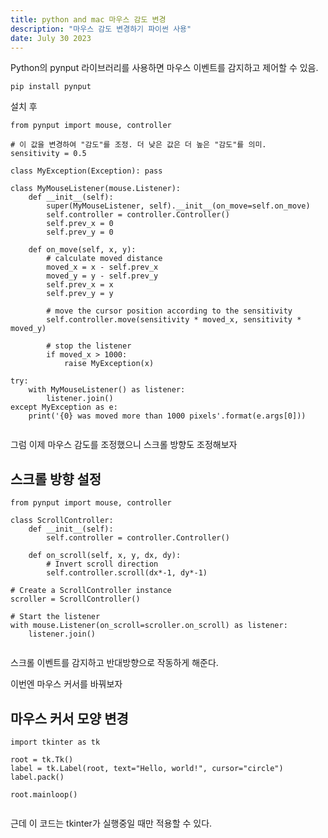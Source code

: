 ```yaml
---
title: python and mac 마우스 감도 변경
description: "마우스 감도 변경하기 파이썬 사용"
date: July 30 2023
---
```


Python의 pynput 라이브러리를 사용하면 마우스 이벤트를 감지하고 제어할 수 있음. 

```
pip install pynput
```


설치 후 

```
from pynput import mouse, controller

# 이 값을 변경하여 "감도"를 조정. 더 낮은 값은 더 높은 "감도"를 의미.
sensitivity = 0.5

class MyException(Exception): pass

class MyMouseListener(mouse.Listener):
    def __init__(self):
        super(MyMouseListener, self).__init__(on_move=self.on_move)
        self.controller = controller.Controller()
        self.prev_x = 0
        self.prev_y = 0

    def on_move(self, x, y):
        # calculate moved distance
        moved_x = x - self.prev_x
        moved_y = y - self.prev_y
        self.prev_x = x
        self.prev_y = y

        # move the cursor position according to the sensitivity
        self.controller.move(sensitivity * moved_x, sensitivity * moved_y)

        # stop the listener
        if moved_x > 1000:
            raise MyException(x)

try:
    with MyMouseListener() as listener:
        listener.join()
except MyException as e:
    print('{0} was moved more than 1000 pixels'.format(e.args[0]))


```

그럼 이제 마우스 감도를 조정했으니 스크롤 방향도 조정해보자

## 스크롤 방향 설정

```
from pynput import mouse, controller

class ScrollController:
    def __init__(self):
        self.controller = controller.Controller()

    def on_scroll(self, x, y, dx, dy):
        # Invert scroll direction
        self.controller.scroll(dx*-1, dy*-1)

# Create a ScrollController instance
scroller = ScrollController()

# Start the listener
with mouse.Listener(on_scroll=scroller.on_scroll) as listener:
    listener.join()


```

스크롤 이벤트를 감지하고 반대방향으로 작동하게 해준다.



이번엔 마우스 커서를 바꿔보자

## 마우스 커서 모양 변경

```
import tkinter as tk

root = tk.Tk()
label = tk.Label(root, text="Hello, world!", cursor="circle")
label.pack()

root.mainloop()


```

근데 이 코드는 tkinter가 실행중일 때만 적용할 수 있다.